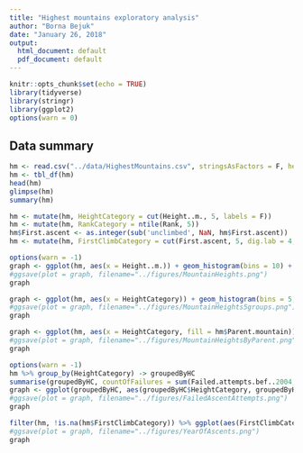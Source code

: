 ```yaml
---
title: "Highest mountains exploratory analysis"
author: "Borna Bejuk"
date: "January 26, 2018"
output:
  html_document: default
  pdf_document: default
---
```


```r
knitr::opts_chunk$set(echo = TRUE)
library(tidyverse)
library(stringr)
library(ggplot2)
options(warn = 0)
```

## Data summary
```r
hm <- read.csv("../data/HighestMountains.csv", stringsAsFactors = F, header = T, na.strings = '')
hm <- tbl_df(hm)
head(hm)
glimpse(hm)
summary(hm)
```
```r
hm <- mutate(hm, HeightCategory = cut(Height..m., 5, labels = F))
hm <- mutate(hm, RankCategory = ntile(Rank, 5))
hm$First.ascent <- as.integer(sub('unclimbed', NaN, hm$First.ascent))
hm <- mutate(hm, FirstClimbCategory = cut(First.ascent, 5, dig.lab = 4, na.rm = T))
```

```r
options(warn = -1)
graph <- ggplot(hm, aes(x = Height..m.)) + geom_histogram(bins = 10) + labs(x = 'Mountain height in meters', y = 'Count', title = 'Distribution of mountain heights')
#ggsave(plot = graph, filename="../figures/MountainHeights.png")
graph
```

```r

graph <- ggplot(hm, aes(x = HeightCategory)) + geom_histogram(bins = 5, stat = 'count') + labs(x = 'Height category', y = 'Count', title = 'Height count when height is categorized into 5 groups')
#ggsave(plot = graph, filename="../figures/MountainHeights5groups.png")
graph
```
```r
graph <- ggplot(hm, aes(x = HeightCategory, fill = hm$Parent.mountain)) + geom_histogram(bins = 5, color = 'black') + labs(fill = 'Parent mountain', x = 'Height category', y = 'Count', title = 'Height count based on the mountain\'s parent mountain\n')
#ggsave(plot = graph, filename="../figures/MountainHeightsByParent.png")
graph
```

```r
options(warn = -1)
hm %>% group_by(HeightCategory) -> groupedByHC
summarise(groupedByHC, countOfFailures = sum(Failed.attempts.bef..2004, na.rm = T)) -> groupedByHC
graph <- ggplot(groupedByHC, aes(groupedByHC$HeightCategory, groupedByHC$countOfFailures)) + geom_col() + labs(x = 'Height category', y = 'Failed attempts', title = 'Number of failed attempts for each height category')
#ggsave(plot = graph, filename="../figures/FailedAscentAttempts.png")
graph
```

```r

filter(hm, !is.na(hm$FirstClimbCategory)) %>% ggplot(aes(FirstClimbCategory)) + geom_histogram(bins = 5, stat = 'count', na.rm = T) + labs(x = 'Height category', y = 'Count', title = 'Count of ascents when categorized into 5 groups by the year of ascent') -> graph
#ggsave(plot = graph, filename="../figures/YearOfAscents.png")
graph
```


